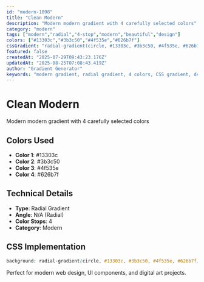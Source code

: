```yaml
---
id: "modern-1098"
title: "Clean Modern"
description: "Modern modern gradient with 4 carefully selected colors"
category: "modern"
tags: ["modern","radial","4-stop","modern","beautiful","design"]
colors: ["#13303c","#3b3c50","#4f535e","#626b7f"]
cssGradient: "radial-gradient(circle, #13303c, #3b3c50, #4f535e, #626b7f)"
featured: false
createdAt: "2025-07-29T09:43:23.176Z"
updatedAt: "2025-08-25T07:08:43.419Z"
author: "Gradient Generator"
keywords: "modern gradient, radial gradient, 4 colors, CSS gradient, design, #13303c, #3b3c50, #4f535e, #626b7f"
---
```


# Clean Modern

Modern modern gradient with 4 carefully selected colors

## Colors Used
- **Color 1**: #13303c
- **Color 2**: #3b3c50
- **Color 3**: #4f535e
- **Color 4**: #626b7f

## Technical Details
- **Type**: Radial Gradient
- **Angle**: N/A (Radial)
- **Color Stops**: 4
- **Category**: Modern

## CSS Implementation
```css
background: radial-gradient(circle, #13303c, #3b3c50, #4f535e, #626b7f);
```

Perfect for modern web design, UI components, and digital art projects.
